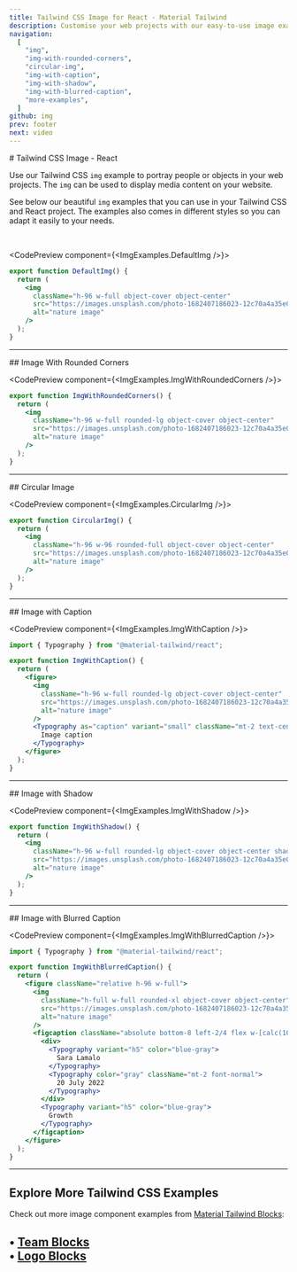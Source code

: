 ```yaml
---
title: Tailwind CSS Image for React - Material Tailwind
description: Customise your web projects with our easy-to-use image examples for Tailwind CSS and React using Material Design guidelines.
navigation:
  [
    "img",
    "img-with-rounded-corners",
    "circular-img",
    "img-with-caption",
    "img-with-shadow",
    "img-with-blurred-caption",
    "more-examples",
  ]
github: img
prev: footer
next: video
---
```


<DocsTitle href="img">
# Tailwind CSS Image - React
</DocsTitle>

Use our Tailwind CSS <Code>img</Code> example to portray people or objects in your web projects. The <Code>img</Code> can be used to display media content on your website.

See below our beautiful <Code>img</Code> examples that you can use in your Tailwind CSS and React project. The examples also comes in different styles so you can adapt it easily to your needs.

<br />

<CodePreview component={<ImgExamples.DefaultImg />}>
```jsx
export function DefaultImg() {
  return (
    <img
      className="h-96 w-full object-cover object-center"
      src="https://images.unsplash.com/photo-1682407186023-12c70a4a35e0?ixlib=rb-4.0.3&ixid=MnwxMjA3fDB8MHxwaG90by1wYWdlfHx8fGVufDB8fHx8&auto=format&fit=crop&w=2832&q=80"
      alt="nature image"
    />
  );
}
```
</CodePreview>

---

<DocsTitle href="img-with-rounded-corners">
## Image With Rounded Corners
</DocsTitle>

<CodePreview component={<ImgExamples.ImgWithRoundedCorners />}>
```jsx
export function ImgWithRoundedCorners() {
  return (
    <img
      className="h-96 w-full rounded-lg object-cover object-center"
      src="https://images.unsplash.com/photo-1682407186023-12c70a4a35e0?ixlib=rb-4.0.3&ixid=MnwxMjA3fDB8MHxwaG90by1wYWdlfHx8fGVufDB8fHx8&auto=format&fit=crop&w=2832&q=80"
      alt="nature image"
    />
  );
}
```
</CodePreview>

---

<DocsTitle href="circular-img">
## Circular Image
</DocsTitle>

<CodePreview component={<ImgExamples.CircularImg />}>
```jsx
export function CircularImg() {
  return (
    <img
      className="h-96 w-96 rounded-full object-cover object-center"
      src="https://images.unsplash.com/photo-1682407186023-12c70a4a35e0?ixlib=rb-4.0.3&ixid=MnwxMjA3fDB8MHxwaG90by1wYWdlfHx8fGVufDB8fHx8&auto=format&fit=crop&w=2832&q=80"
      alt="nature image"
    />
  );
}
```
</CodePreview>

---

<DocsTitle href="img-with-caption">
## Image with Caption
</DocsTitle>

<CodePreview component={<ImgExamples.ImgWithCaption />}>
```jsx
import { Typography } from "@material-tailwind/react";

export function ImgWithCaption() {
  return (
    <figure>
      <img
        className="h-96 w-full rounded-lg object-cover object-center"
        src="https://images.unsplash.com/photo-1682407186023-12c70a4a35e0?ixlib=rb-4.0.3&ixid=MnwxMjA3fDB8MHxwaG90by1wYWdlfHx8fGVufDB8fHx8&auto=format&fit=crop&w=2832&q=80"
        alt="nature image"
      />
      <Typography as="caption" variant="small" className="mt-2 text-center font-normal">
        Image caption
      </Typography>
    </figure>
  );
}
```
</CodePreview>

---

<DocsTitle href="img-with-shadow">
## Image with Shadow
</DocsTitle>

<CodePreview component={<ImgExamples.ImgWithShadow />}>
```jsx
export function ImgWithShadow() {
  return (
    <img
      className="h-96 w-full rounded-lg object-cover object-center shadow-xl shadow-blue-gray-900/50"
      src="https://images.unsplash.com/photo-1682407186023-12c70a4a35e0?ixlib=rb-4.0.3&ixid=MnwxMjA3fDB8MHxwaG90by1wYWdlfHx8fGVufDB8fHx8&auto=format&fit=crop&w=2832&q=80"
      alt="nature image"
    />
  );
}
```
</CodePreview>

---

<DocsTitle href="img-with-blurred-caption">
## Image with Blurred Caption
</DocsTitle>

<CodePreview component={<ImgExamples.ImgWithBlurredCaption />}>
```jsx
import { Typography } from "@material-tailwind/react";

export function ImgWithBlurredCaption() {
  return (
    <figure className="relative h-96 w-full">
      <img
        className="h-full w-full rounded-xl object-cover object-center"
        src="https://images.unsplash.com/photo-1682407186023-12c70a4a35e0?ixlib=rb-4.0.3&ixid=MnwxMjA3fDB8MHxwaG90by1wYWdlfHx8fGVufDB8fHx8&auto=format&fit=crop&w=2832&q=80"
        alt="nature image"
      />
      <figcaption className="absolute bottom-8 left-2/4 flex w-[calc(100%-4rem)] -translate-x-2/4 justify-between rounded-xl border border-white bg-white/75 py-4 px-6 shadow-lg shadow-black/5 saturate-200 backdrop-blur-sm">
        <div>
          <Typography variant="h5" color="blue-gray">
            Sara Lamalo
          </Typography>
          <Typography color="gray" className="mt-2 font-normal">
            20 July 2022
          </Typography>
        </div>
        <Typography variant="h5" color="blue-gray">
          Growth
        </Typography>
      </figcaption>
    </figure>
  );
}
```
</CodePreview>

---

<DocsTitle href="more-examples">

## Explore More Tailwind CSS Examples
Check out more image component examples from <a href="https://www.material-tailwind.com/blocks" target="_blank">Material Tailwind Blocks</a>:

• <a href="https://www.material-tailwind.com/blocks/team-sections" target="_blank">Team Blocks</a><br />
• <a href="https://www.material-tailwind.com/blocks/logo-sections" target="_blank">Logo Blocks</a><br />
---
